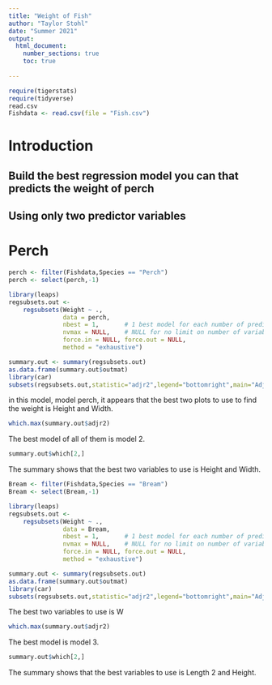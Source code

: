 ```yaml
---
title: "Weight of Fish"
author: "Taylor Stohl"
date: "Summer 2021"
output: 
  html_document:
    number_sections: true
    toc: true
    
---
```



```r
require(tigerstats)
require(tidyverse)
read.csv 
Fishdata <- read.csv(file = "Fish.csv")
```

# Introduction

<!--In this section you explain what you are trying to show.  Where did the data come from?  What is the research or other question you are trying to answer?!-->

## Build the best regression model you can that predicts the weight of perch
## Using only two predictor variables  

# Perch

```r
perch <- filter(Fishdata,Species == "Perch")
perch <- select(perch,-1)
``` 

```r
library(leaps)
regsubsets.out <-
    regsubsets(Weight ~ .,
               data = perch,
               nbest = 1,       # 1 best model for each number of predictors
               nvmax = NULL,    # NULL for no limit on number of variables
               force.in = NULL, force.out = NULL,
               method = "exhaustive")

summary.out <- summary(regsubsets.out)
as.data.frame(summary.out$outmat)
library(car)
subsets(regsubsets.out,statistic="adjr2",legend="bottomright",main="Adjusted R^2")
```


in this model, model perch, it appears that the best two plots to use to find the weight is Height and Width.



```r
which.max(summary.out$adjr2)
```


The best model of all of them is model 2.


```r
summary.out$which[2,]
```

The summary shows that the best two variables to use is Height and Width.

```r
Bream <- filter(Fishdata,Species == "Bream")
Bream <- select(Bream,-1)
``` 

```r
library(leaps)
regsubsets.out <-
    regsubsets(Weight ~ .,
               data = Bream,
               nbest = 1,       # 1 best model for each number of predictors
               nvmax = NULL,    # NULL for no limit on number of variables
               force.in = NULL, force.out = NULL,
               method = "exhaustive")

summary.out <- summary(regsubsets.out)
as.data.frame(summary.out$outmat)
library(car)
subsets(regsubsets.out,statistic="adjr2",legend="bottomright",main="Adjusted R^2")
```

The best two variables to use is W


```r
which.max(summary.out$adjr2)
```

The best model is model 3.


```r
summary.out$which[2,]
```

The summary shows that the best variables to use is Length 2 and Height.
